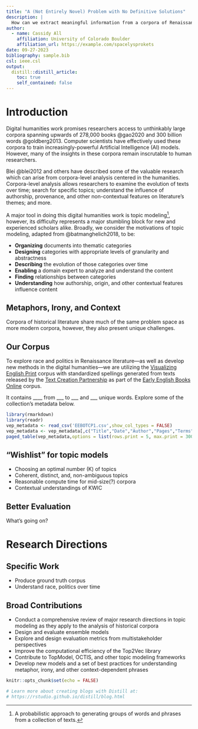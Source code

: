 ```yaml
---
title: "A (Not Entirely Novel) Problem with No Definitive Solutions"
description: |
  How can we extract meaningful information from a corpora of Renaissance texts using topic modeling?
author:
  - name: Cassidy All
    affiliation: University of Colorado Boulder
    affiliation_url: https://example.com/spacelysprokets
date: 09-27-2023
bibliography: sample.bib
csl: ieee.csl
output:
  distill::distill_article:
    toc: true
    self_contained: false
---
```


# Introduction

Digital humanities work promises researchers access to unthinkably large corpora spanning upwards of 278,000 books @gao2020 and 300 billion words @goldberg2013. Computer scientists have effectively used these corpora to train increasingly-powerful Artificial Intelligence (AI) models. However, many of the insights in these corpora remain inscrutable to human researchers.

Blei @blei2012 and others have described some of the valuable research which can arise from corpora-level analysis centered in the humanities. Corpora-level analysis allows researchers to examine the evolution of texts over time; search for specific topics; understand the influence of authorship, provenance, and other non-contextual features on literature's themes; and more.

A major tool in doing this digital humanities work is topic modeling^[A probabilistic approach to generating groups of words and phrases from a collection of texts.], however, its difficulty represents a major stumbling block for new and experienced scholars alike. Broadly, we consider the motivations of topic modeling, adapted from @batmanghelich2018, to be:

  * **Organizing** documents into thematic categories
  * **Designing** categories with appropriate levels of granularity and abstractness
  * **Describing** the evolution of those categories over time
  * **Enabling** a domain expert to analyze and understand the content
  * **Finding** relationships between categories
  * **Understanding** how authorship, origin, and other contextual features influence content

## Metaphors, Irony, and Context

Corpora of historical literature share much of the same problem space as more modern corpora, however, they also present unique challenges.

## Our Corpus

To explore race and politics in Renaissance literature&mdash;as well as develop new methods in the digital humanities&mdash;we are utilizing the [Visualizing English Print](https://graphics.cs.wisc.edu/WP/vep/vep-tcp-collection/) corpus with standardized spellings generated from texts released by the [Text Creation Partnership](https://textcreationpartnership.org/) as part of the [Early English Books Online](https://quod.lib.umich.edu/e/eebogroup/) corpus.

It contains ____ from ___ to ___ and ___ unique words. Explore some of the collection's metadata below.

```r
library(rmarkdown)
library(readr)
vep_metadata <- read_csv('EEBOTCP1.csv',show_col_types = FALSE)
vep_metadata <- vep_metadata[,c("Title","Date","Author","Pages","Terms")]
paged_table(vep_metadata,options = list(rows.print = 5, max.print = 30000))
```

## “Wishlist” for topic models

* Choosing an optimal number (K) of topics
* Coherent, distinct, and, non-ambiguous topics
* Reasonable compute time for mid-size(?) corpora
* Contextual understandings of KWIC

## Better Evaluation

What's going on?


# Research Directions

## Specific Work

* Produce ground truth corpus
* Understand race, politics over time

## Broad Contributions
* Conduct a comprehensive review of major research directions in topic modeling as they apply to the analysis of historical corpora
* Design and evaluate ensemble models
* Explore and design evaluation metrics from multistakeholder perspectives
* Improve the computational efficiency of the Top2Vec library
* Contribute to TopModel, OCTIS, and other topic modeling frameworks
* Develop new models and a set of best practices for understanding metaphor, irony, and other context-dependent phrases

```r
knitr::opts_chunk$set(echo = FALSE)

# Learn more about creating blogs with Distill at:
# https://rstudio.github.io/distill/blog.html

```



